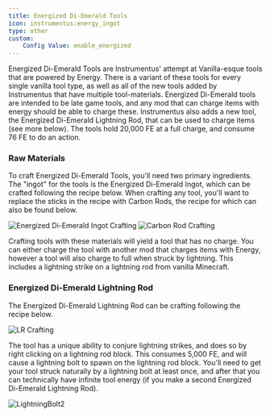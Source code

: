 ```yaml
---
title: Energized Di-Emerald Tools
icon: instrumentus:energy_ingot
type: other
custom:
    Config Value: enable_energized
---
```


Energized Di-Emerald Tools are Instrumentus' attempt at Vanilla-esque tools that are powered by Energy. There is a variant of these tools for every single vanilla tool type, as well as all of the new tools added by Instrumentus that have multiple tool-materials. Energized Di-Emerald tools are intended to be late game tools, and any mod that can charge items with energy should be able to charge these. Instrumentus also adds a new tool, the Energized Di-Emerald Lightning Rod, that can be used to charge items (see more below). The tools hold 20,000 FE at a full charge, and consume 76 FE to do an action.

### Raw Materials

To craft Energized Di-Emerald Tools, you'll need two primary ingredients. The "ingot" for the tools is the Energized Di-Emerald Ingot, which can be crafted following the recipe below. When crafting any tool, you'll want to replace the sticks in the recipe with Carbon Rods, the recipe for which can also be found below.

![Energized Di-Emerald Ingot Crafting](https://beanxxbot.com/pictures/EnergyIngotCrafting.png) ![Carbon Rod Crafting](https://beanxxbot.com/pictures/CarbonRodCrafting.png)

Crafting tools with these materials will yield a tool that has no charge. You can either charge the tool with another mod that charges items with Energy, however a tool will also charge to full when struck by lightning. This includes a lightning strike on a lightning rod from vanilla Minecraft.

### Energized Di-Emerald Lightning Rod

The Energized Di-Emerald Lightning Rod can be crafting following the recipe below.

![LR Crafting](https://beanxxbot.com/pictures/LightningRodCrafting.png)

The tool has a unique ability to conjure lightning strikes, and does so by right clicking on a lightning rod block. This consumes 5,000 FE, and will cause a lightning bolt to spawn on the lightning rod block. You'll need to get your tool struck naturally by a lightning bolt at least once, and after that you can technically have infinite tool energy (if you make a second Energized Di-Emerald Lightning Rod).

![LightningBolt2](https://github.com/user-attachments/assets/9da4599d-854b-482c-9d4e-2b1b6f0d0b5b)



